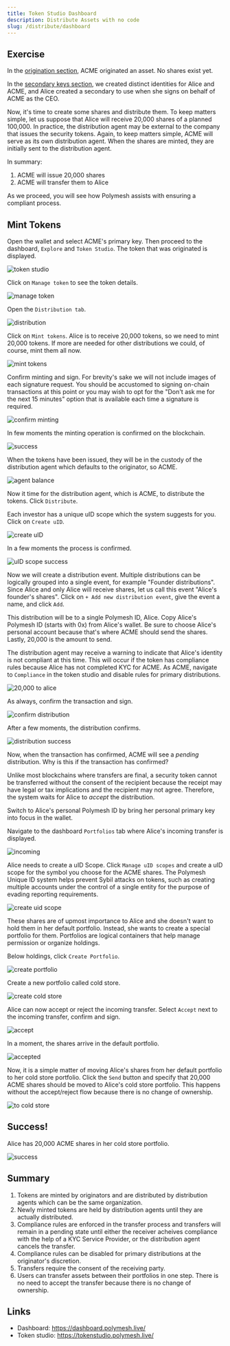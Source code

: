 ```yaml
---
title: Token Studio Dashboard
description: Distribute Assets with no code
slug: /distribute/dashboard
---
```



## Exercise

In the [origination section](/originate/dashboard), ACME originated an asset. No shares exist yet. 

In the [secondary keys section](/originate/secondary), we created distinct identities for Alice and ACME, and Alice created a secondary to use when she signs on behalf of ACME as the CEO. 

Now, it's time to create some shares and distribute them. To keep matters simple, let us suppose that Alice will receive 20,000 shares of a planned 100,000. In practice, the distribution agent may be external to the company that issues the security tokens. Again, to keep matters simple, ACME will serve as its own distribution agent. When the shares are minted, they are initially sent to the distribution agent. 

In summary:

1. ACME will issue 20,000 shares
2. ACME will transfer them to Alice

As we proceed, you will see how Polymesh assists with ensuring a compliant process. 

## Mint Tokens

Open the wallet and select ACME's primary key. Then proceed to the dashboard, `Explore` and `Token Studio`. The token that was originated is displayed. 

![token studio](images/02-token.png)

Click on `Manage token` to see the token details. 

![manage token](images/03-manage-token.png)

Open the `Distribution tab`.

![distribution](images/04-distribution.png)

Click on `Mint tokens`. Alice is to receive 20,000 tokens, so we need to mint 20,000 tokens. If more are needed for other distributions we could, of course, mint them all now. 

![mint tokens](images/05-mint.png)

Confirm minting and sign. For brevity's sake we will not include images of each signature request. You should be accustomed to signing on-chain transactions at this point or you may wish to opt for the "Don't ask me for the next 15 minutes" option that is available each time a signature is required. 

![confirm minting](images/06-confirm-mint.png)

In few moments the minting operation is confirmed on the blockchain. 

![success](images/08-success.png)

When the tokens have been issued, they will be in the custody of the distribution agent which defaults to the originator, so ACME. 

![agent balance](images/09-agents-balance.png)

Now it time for the distribution agent, which is ACME, to distribute the tokens. Click `Distribute`. 

Each investor has a unique uID scope which the system suggests for you. Click on `Create uID`.

![create uID](images/10-investor-uid.png)

In a few moments the process is confirmed. 

![uID scope success](images/11-success-uid.png)

Now we will create a distribution event. Multiple distributions can be logically grouped into a single event, for example "Founder distributions". Since Alice and only Alice will receive shares, let us call this event "Alice's founder's shares". Click on `+ Add new distribution event`, give the event a name, and click `Add`. 

This distribution will be to a single Polymesh ID, Alice. Copy Alice's Polymesh ID (starts with 0x) from Alice's wallet. Be sure to choose Alice's personal account because that's where ACME should send the shares. Lastly, 20,000 is the amount to send. 

<HighlightBox type="tip">

The distribution agent may receive a warning to indicate that Alice's identity is not compliant at this time. This will occur if the token has compliance rules because Alice has not completed KYC for ACME. As ACME, navigate to `Compliance` in the token studio and disable rules for primary distributions. 

</HighlightBox>

![20,000 to alice](images/14-to-alice.png)

As always, confirm the transaction and sign. 

![confirm distribution](images/15-confirm.png)

After a few moments, the distribution confirms. 

![distribution success](images/16-pending.png)

Now, when the transaction has confirmed, ACME will see a _pending_ distribution. Why is this if the transaction has confirmed? 

Unlike most blockchains where transfers are final, a security token cannot be transferred without the consent of the recipient because the receipt may have legal or tax implications and the recipient may not agree. Therefore, the system waits for Alice to _accept_ the distribution. 

Switch to Alice's personal Polymesh ID by bring her personal primary key into focus in the wallet. 

Navigate to the dashboard `Portfolios` tab where Alice's incoming transfer is displayed. 

![incoming](images/18-incoming.png)

Alice needs to create a uID Scope. Click `Manage uID scopes` and create a uID scope for the symbol you choose for the ACME shares. The Polymesh Unique ID system helps prevent Sybil attacks on tokens, such as creating multiple accounts under the control of a single entity for the purpose of evading reporting requirements. 

![create uid scope](images/26-scope.png)

These shares are of upmost importance to Alice and she doesn't want to hold them in her default portfolio. Instead, she wants to create a special portfolio for them. Portfolios are logical containers that help manage permission or organize holdings. 

Below holdings, click `Create Portfolio`. 

![create portfolio](images/19-to-portolio.png)

Create a new portfolio called cold store. 

![create cold store](images/20-create-cold-store.png)

Alice can now accept or reject the incoming transfer. Select `Accept` next to the incoming transfer, confirm and sign. 

![accept](images/24-accepting.png)

In a moment, the shares arrive in the default portfolio. 

![accepted](images/28-unassigned.png)

Now, it is a simple matter of moving Alice's shares from her default portfolio to her cold store portfolio. Click the `Send` button and specify that 20,000 ACME shares should be moved to Alice's cold store portfolio. This happens without the accept/reject flow because there is no change of ownership.

![to cold store](images/29-to-cold.png)

## Success!

Alice has 20,000 ACME shares in her cold store portfolio. 

![success](images/30-stored.png)

## Summary

1. Tokens are minted by originators and are distributed by distribution agents which can be the same organization. 
2. Newly minted tokens are held by distribution agents until they are actually distributed.
3. Compliance rules are enforced in the transfer process and transfers will remain in a pending state until either the receiver acheives compliance with the help of a KYC Service Provider, or the distribution agent cancels the transfer. 
4. Compliance rules can be disabled for primary distributions at the originator's discretion. 
4. Transfers require the consent of the receiving party. 
5. Users can transfer assets between their portfolios in one step. There is no need to accept the transfer because there is no change of ownership. 

## Links

- Dashboard: https://dashboard.polymesh.live/
- Token studio: https://tokenstudio.polymesh.live/ 
